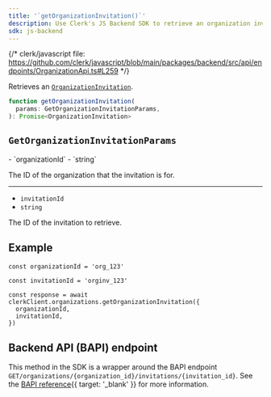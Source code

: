 ```yaml
---
title: '`getOrganizationInvitation()`'
description: Use Clerk's JS Backend SDK to retrieve an organization invitation.
sdk: js-backend
---
```


{/* clerk/javascript file: https://github.com/clerk/javascript/blob/main/packages/backend/src/api/endpoints/OrganizationApi.ts#L259 */}

Retrieves an [`OrganizationInvitation`](/docs/reference/backend/types/backend-organization-invitation).

```ts
function getOrganizationInvitation(
  params: GetOrganizationInvitationParams,
): Promise<OrganizationInvitation>
```

## `GetOrganizationInvitationParams`

<Properties>
  - `organizationId`
  - `string`

  The ID of the organization that the invitation is for.

  ---

  - `invitationId`
  - `string`

  The ID of the invitation to retrieve.
</Properties>

## Example

<Include src="_partials/backend/usage" />

```tsx
const organizationId = 'org_123'

const invitationId = 'orginv_123'

const response = await clerkClient.organizations.getOrganizationInvitation({
  organizationId,
  invitationId,
})
```

## Backend API (BAPI) endpoint

This method in the SDK is a wrapper around the BAPI endpoint `GET/organizations/{organization_id}/invitations/{invitation_id}`. See the [BAPI reference](/docs/reference/backend-api/tag/organization-invitations/get/organizations/\{organization_id}/invitations/\{invitation_id}){{ target: '_blank' }} for more information.
